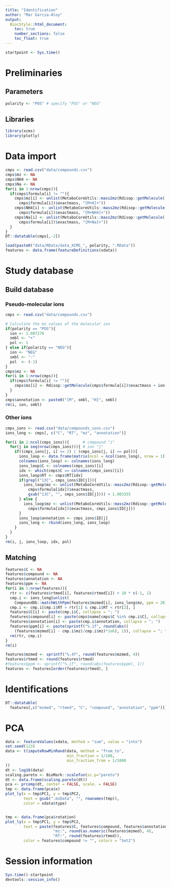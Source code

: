 ```yaml
---
title: "Identification"
author: "Mar Garcia-Aloy"
output: 
  BiocStyle::html_document:
    toc: true
    number_sections: false
    toc_float: true
---
```


```r
startpoint <- Sys.time()
```

# Preliminaries

## Parameters

```r
polarity <- "POS" # specify "POS" or "NEG"
```


## Libraries

```r
library(xcms)
library(plotly)
```


# Data import

```r
cmps <- read.csv("data/compounds.csv")
cmps$mz <- NA
cmps$NH4 <- NA
cmps$Na <- NA
for(i in 1:nrow(cmps)){
  if(cmps$formula[i] != ""){
    cmps$mz[i] <- unlist(MetaboCoreUtils::mass2mz(Rdisop::getMolecule(
      cmps$formula[i])$exactmass, "[M+H]+"))
    cmps$NH4[i] <- unlist(MetaboCoreUtils::mass2mz(Rdisop::getMolecule(
      cmps$formula[i])$exactmass, "[M+NH4]+"))
    cmps$Na[i] <- unlist(MetaboCoreUtils::mass2mz(Rdisop::getMolecule(
      cmps$formula[i])$exactmass, "[M+Na]+"))
  }
}
DT::datatable(cmps[,-2])

load(paste0("data/RData/data_XCMS_", polarity, ".RData"))
features <- data.frame(featureDefinitions(xdata))
```


# Study database

## Build database

### Pseudo-molecular ions

```r
cmps <- read.csv("data/compounds.csv")

# Calculate the mz values of the molecular ion
if(polarity == "POS"){
  ion <- 1.007276
  smbl <- "+"
  pol <- 1
} else if(polarity == "NEG"){
  ion <- "NEG"
  smbl <- "-"
  pol  <- (-1)
}
cmps$mz <- NA
for(i in 1:nrow(cmps)){
  if(cmps$formula[i] != ""){
    cmps$mz[i] <- Rdisop::getMolecule(cmps$formula[i])$exactmass + ion
  }
}
cmps$annotation <- paste0("[M", smbl, "H]", smbl)
rm(i, ion, smbl)
```


### Other ions

```r
cmps_ions <- read.csv("data/compounds_ions.csv")
ions_long <- cmps[, c("C", "RT", "mz", "annotation")]

for(i in 2:ncol(cmps_ions)){      # compound "i"
  for(j in seq(nrow(cmps_ions))){ # ion "j"
    if((cmps_ions[j, i] == 2) | (cmps_ions[j, i] == pol)){
      ions_loop <- data.frame(matrix(ncol = ncol(ions_long), nrow = 1))
      colnames(ions_loop) <- colnames(ions_long)
      ions_loop$C <- colnames(cmps_ions)[i]
      idx <- which(cmps$C == colnames(cmps_ions)[i])
      ions_loop$RT <- cmps$RT[idx]
      if(grepl("13C", cmps_ions$ID[j])){
        ions_loop$mz <- unlist(MetaboCoreUtils::mass2mz(Rdisop::getMolecule(
          cmps$formula[idx])$exactmass, 
          gsub("13C", "", cmps_ions$ID[j]))) + 1.003355
      } else {
        ions_loop$mz <- unlist(MetaboCoreUtils::mass2mz(Rdisop::getMolecule(
          cmps$formula[idx])$exactmass, cmps_ions$ID[j]))
      }
      ions_loop$annotation <- cmps_ions$ID[j] 
      ions_long <- rbind(ions_long, ions_loop)
    }
  }
}
rm(i, j, ions_loop, idx, pol)
```


## Matching

```r
features$C <- NA
features$compound <- NA
features$annotation <- NA
features$ppm <- NA
for(i in 1:nrow(features)){
  rtr <- c(features$rtmed[i], features$rtmed[i]) + 10 * c(-1, 1)
  cmp.i <- ions_long[unlist(
    CompoundDb::matchWithPpm(features$mzmed[i], ions_long$mz, ppm = 20)), ]
  cmp.i <- cmp.i[cmp.i$RT > rtr[1] & cmp.i$RT < rtr[2], ]
  features$C[i] <- paste(cmp.i$C, collapse = "; ")
  features$compound[i] <- paste(cmps$name[cmps$C %in% cmp.i$C], collapse = "; ")
  features$annotation[i] <- paste(cmp.i$annotation, collapse = "; ")
  features$ppm[i] <- paste(sprintf("%.1f", round(abs((
    (features$mzmed[i] - cmp.i$mz)/cmp.i$mz)*1e6), 1)), collapse = "; ")
  rm(rtr, cmp.i)
}
rm(i)

features$mzmed <- sprintf("%.4f", round(features$mzmed, 4))
features$rtmed <- round(features$rtmed)
#features$ppm <- sprintf("%.1f", round(abs(features$ppm), 1))
features <- features[order(features$rtmed), ]
```


# Identifications

```r
DT::datatable(
  features[,c("mzmed", "rtmed", "C", "compound", "annotation", "ppm")])
```

# PCA

```r
data <- featureValues(xdata, method = "sum", value = "into")
set.seed(123)
data <- t(imputeRowMinRand(data, method = "from_to",
                           min_fraction = 1/100,
                           min_fraction_from = 1/1000
))
dt <- log10(data)
scaling.pareto <- BioMark::scalefun(sc.p="pareto")
dt <- data.frame(scaling.pareto(dt))
pca <- prcomp(dt, center = FALSE, scale. = FALSE)
tmp <- data.frame(pca$x)
plot_ly(x = tmp$PC1, y = tmp$PC2,
        text = gsub(".mzData", "", rownames(tmp)),
        color = xdata$type)


tmp <- data.frame(pca$rotation)
plot_ly(x = tmp$PC1, y = tmp$PC2,
        text = paste(features$C, features$compound, features$annotation, 
                     "mz:", round(as.numeric(features$mzmed), 4), 
                     "RT:", round(features$rtmed)), 
        color = features$compound != "", colors = "Set2")
```


# Session information

```r
Sys.time()-startpoint
devtools::session_info()
```